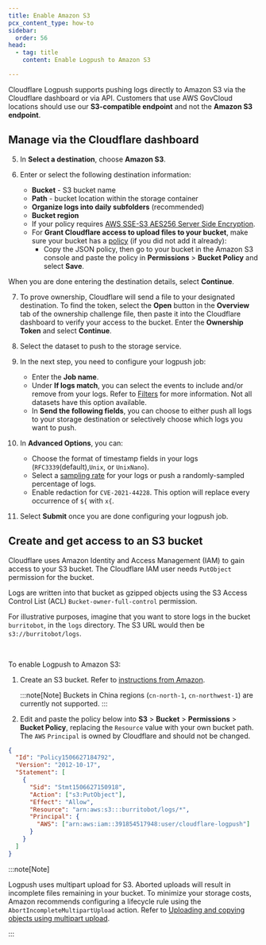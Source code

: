 ```yaml
---
title: Enable Amazon S3
pcx_content_type: how-to
sidebar:
  order: 56
head:
  - tag: title
    content: Enable Logpush to Amazon S3

---
```



Cloudflare Logpush supports pushing logs directly to Amazon S3 via the Cloudflare dashboard or via API. Customers that use AWS GovCloud locations should use our **S3-compatible endpoint** and not the **Amazon S3 endpoint**.

## Manage via the Cloudflare dashboard

<Render file="enable-logpush-job" />

5. In **Select a destination**, choose **Amazon S3**.

6. Enter or select the following destination information:
   * **Bucket** - S3 bucket name
   * **Path** - bucket location within the storage container
   * **Organize logs into daily subfolders** (recommended)
   * **Bucket region**
   * If your policy requires [AWS SSE-S3 AES256 Server Side Encryption](https://docs.aws.amazon.com/AmazonS3/latest/userguide/serv-side-encryption.html).
   * For **Grant Cloudflare access to upload files to your bucket**, make sure your bucket has a [policy](https://docs.aws.amazon.com/AmazonS3/latest/userguide/example-policies-s3.html#iam-policy-ex0) (if you did not add it already):
     * Copy the JSON policy, then go to your bucket in the Amazon S3 console and paste the policy in **Permissions** > **Bucket Policy** and select **Save**.

When you are done entering the destination details, select **Continue**.

7. To prove ownership, Cloudflare will send a file to your designated destination. To find the token, select the **Open** button in the **Overview** tab of the ownership challenge file, then paste it into the Cloudflare dashboard to verify your access to the bucket. Enter the **Ownership Token** and select **Continue**.

8. Select the dataset to push to the storage service.

9. In the next step, you need to configure your logpush job:
   * Enter the **Job name**.
   * Under **If logs match**, you can select the events to include and/or remove from your logs. Refer to [Filters](/logs/reference/filters/) for more information. Not all datasets have this option available.
   * In **Send the following fields**, you can choose to either push all logs to your storage destination or selectively choose which logs you want to push.

10. In **Advanced Options**, you can:
    * Choose the format of timestamp fields in your logs (`RFC3339`(default),`Unix`, or `UnixNano`).
    * Select a [sampling rate](/logs/get-started/api-configuration/#sampling-rate) for your logs or push a randomly-sampled percentage of logs.
    * Enable redaction for `CVE-2021-44228`. This option will replace every occurrence of `${` with `x{`.

11. Select **Submit** once you are done configuring your logpush job.

## Create and get access to an S3 bucket

Cloudflare uses Amazon Identity and Access Management (IAM) to gain access to your S3 bucket. The Cloudflare IAM user needs `PutObject` permission for the bucket.

Logs are written into that bucket as gzipped objects using the S3 Access Control List (ACL)
`Bucket-owner-full-control` permission.

For illustrative purposes, imagine that you want to store logs in the bucket `burritobot`, in the `logs` directory. The S3 URL would then be `s3://burritobot/logs`.

<Render file="enable-read-permissions" /> <br/>

To enable Logpush to Amazon S3:

1. Create an S3 bucket. Refer to [instructions from Amazon](https://docs.aws.amazon.com/AmazonS3/latest/gsg/CreatingABucket.html).

   :::note[Note]
   Buckets in China regions (`cn-north-1`, `cn-northwest-1`) are currently not supported.
   :::

2. Edit and paste the policy below into **S3** > **Bucket** > **Permissions** > **Bucket Policy**, replacing the `Resource` value with your own bucket path. The `AWS` `Principal` is owned by Cloudflare and should not be changed.

```json
{
  "Id": "Policy1506627184792",
  "Version": "2012-10-17",
  "Statement": [
    {
      "Sid": "Stmt1506627150918",
      "Action": ["s3:PutObject"],
      "Effect": "Allow",
      "Resource": "arn:aws:s3:::burritobot/logs/*",
      "Principal": {
        "AWS": ["arn:aws:iam::391854517948:user/cloudflare-logpush"]
      }
    }
  ]
}
```

:::note[Note]


Logpush uses multipart upload for S3. Aborted uploads will result in incomplete files remaining in your bucket. To minimize your storage costs, Amazon recommends configuring a lifecycle rule using the `AbortIncompleteMultipartUpload` action. Refer to [Uploading and copying objects using multipart upload](https://docs.aws.amazon.com/AmazonS3/latest/dev/mpuoverview.html#mpu-abort-incomplete-mpu-lifecycle-config).


:::
